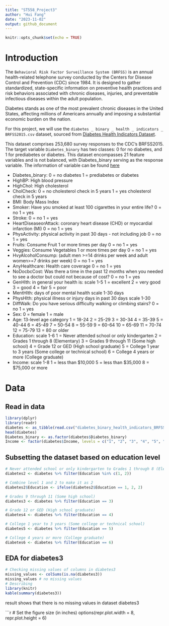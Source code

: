 ```yaml
---
title: "ST558_Project3"
author: "Hui Fang"
date: "2023-11-02"
output: github_document
---
```


```r
knitr::opts_chunk$set(echo = TRUE)
```

# Introduction

The `Behavioral Risk Factor Surveillance System (BRFSS)` is an annual health-related telephone survey conducted by the Centers for Disease Control and Prevention (CDC) since 1984. It is designed to gather standardized, state-specific information on preventive health practices and risk behaviors associated with chronic diseases, injuries, and preventable infectious diseases within the adult population.

Diabetes stands as one of the most prevalent chronic diseases in the United States, affecting millions of Americans annually and imposing a substantial economic burden on the nation. 

For this project, we will use the `diabetes _ binary _ health _ indicators _ BRFSS2015.csv` dataset, sourced from [Diabetes Health Indicators Dataset](https://www.kaggle.com/datasets/alexteboul/diabetes-health-indicators-dataset/).

This dataset comprises 253,680 survey responses to the CDC's BRFSS2015. The target variable `Diabetes_binary` has two classes: 0 for no diabetes, and 1 for prediabetes or diabetes. This dataset encompasses 21 feature variables and is not balanced, with Diabetes_binary serving as the response variable. The information of variable can be found [here](https://www.kaggle.com/datasets/alexteboul/diabetes-health-indicators-dataset/?select=diabetes_binary_health_indicators_BRFSS2015.csv)  

+ Diabetes_binary: 0 = no diabetes 1 = prediabetes or diabetes  
+ HighBP: High blood pressure  
+ HighChol: High cholesterol   
+ CholCheck: 0 = no cholesterol check in 5 years 1 = yes cholesterol check in 5 years  
+ BMI: Body Mass Index   
+ Smoker: Have you smoked at least 100 cigarettes in your entire life? 0 = no 1 = yes  
+ Stroke: 0 = no 1 = yes  
+ HeartDiseaseorAttack: coronary heart disease (CHD) or myocardial infarction (MI) 0 = no 1 = yes  
+ PhysActivity: physical activity in past 30 days - not including job 0 = no 1 = yes   
+ Fruits: Consume Fruit 1 or more times per day 0 = no 1 = yes  
+ Veggies: Consume Vegetables 1 or more times per day 0 = no 1 = yes  
+ HvyAlcoholConsump: (adult men >=14 drinks per week and adult women>=7 drinks per week) 0 = no 1 = yes  
+ AnyHealthcare: Health care coverage 0 = no 1 = yes  
+ NoDocbcCost: Was there a time in the past 12 months when you needed to see a doctor but could not because of cost? 0 = no 1 = yes  
+ GenHlth: in general your health is: scale 1-5 1 = excellent 2 = very good 3 = good 4 = fair 5 = poor  
+ MentHlth: days of poor mental health scale 1-30 days  
+ PhysHlth: physical illness or injury days in past 30 days scale 1-30  
+ DiffWalk: Do you have serious difficulty walking or climbing stairs? 0 = no 1 = yes  
+ Sex: 0 = female 1 = male  
+ Age: 13-level age category 1 = 18-24 2 = 25-29 3 = 30-34 4 = 35-39 5 = 40-44 6 = 45-49 7 = 50-54 8 = 55-59 9 = 60-64 10 = 65-69 11 = 70-74 12 = 75-79 13 = 80 or older  
+ Education: scale 1-6 1 = Never attended school or only kindergarten 2 = Grades 1 through 8 (Elementary) 3 = Grades 9 through 11 (Some high school) 4 = Grade 12 or GED (High school graduate) 5 = College 1 year to 3 years (Some college or technical school) 6 = College 4 years or more (College graduate)  
+ Income: scale 1-8 1 = less than $10,000 5 = less than $35,000 8 = $75,000 or more  

# Data
## Read in data
```r
library(dplyr)
library(readr)
diabetes <- as_tibble(read.csv("diabetes_binary_health_indicators_BRFSS2015.csv", header = TRUE))
head(diabetes)
Diabetes_binary <- as.factor(diabetes$Diabetes_binary)
Income <- factor(diabetes$Income, levels = c("1", "2", "3", "4", "5", "6", "7", "8"))
```

## Subsetting the dataset based on education level

```r
# Never attended school or only kindergarten to Grades 1 through 8 (Elementary)
diabetes2 <- diabetes %>% filter(Education %in% c(1, 2))

# Combine level 1 and 2 to make it as 2
diabetes2$Education <- ifelse(diabetes2$Education == 1, 2, 2)

# Grades 9 through 11 (Some high school) 
diabetes3 <- diabetes %>% filter(Education == 3)

# Grade 12 or GED (High school graduate) 
diabetes4 <- diabetes %>% filter(Education == 4)

# College 1 year to 3 years (Some college or technical school) 
diabetes5 <- diabetes %>% filter(Education == 5)

# College 4 years or more (College graduate) 
diabetes6 <- diabetes %>% filter(Education == 6)
```

## EDA for diabetes3
```r
# Checking missing values of columns in diabetes3
missing_values <- colSums(is.na(diabetes3))
missing_values # no missing values
# Describing 
library(knitr)
kable(summary(diabetes3))
```
result shows that there is no missing values in dataset diabetes3

```r
# Set the figure size (in inches)
options(repr.plot.width = 8, repr.plot.height = 6)